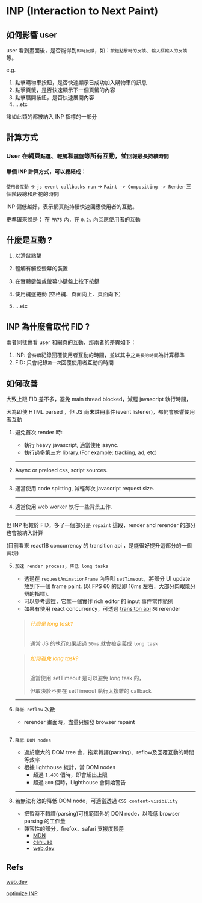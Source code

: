# INP (Interaction to Next Paint)

## 如何影響 user

user 看到畫面後，是否能得到`即時反饋`，如：`按鈕點擊時的反饋`、`輸入框輸入的反饋`等。

e.g.
  1. 點擊購物車按鈕，是否快速顯示已成功加入購物車的訊息
  2. 點擊頁籤，是否快速顯示下一個頁籤的內容
  3. 點擊展開按鈕，是否快速展開內容
  4. ...etc

諸如此類的都被納入 INP 指標的一部分

## 計算方式

### User 在網頁`點選`、`輕觸`和`鍵盤`等所有互動，並`回報最長持續時間`

#### 單個 INP 計算方式，可以總結成：
  `使用者互動` -> `js event callbacks run` -> `Paint -> Compositing -> Render` 三個階段總和所花的時間

  INP 偏低越好，表示網頁能持續快速回應使用者的互動。

  更準確來說是： 在 `PR75` 內，在 `0.2s` 內回應使用者的互動

## 什麼是互動 ?
  1. 以滑鼠點擊

  2. 輕觸有觸控螢幕的裝置

  3. 在實體鍵盤或螢幕小鍵盤上按下按鍵

  4. 使用鍵盤捲動 (空格鍵、頁面向上、頁面向下）

  5. ...etc

## INP 為什麼會取代 FID ?

  兩者同樣會看 user 和網頁的互動，那兩者的差異如下：
  
  1. INP: 會`持續`紀錄回覆使用者互動的時間，並以其中之`最長的時間`為計算標準
  2. FID: 只會紀錄`第一次`回覆使用者互動的時間


## 如何改善

大致上跟 FID 差不多，避免 main thread blocked，減輕 javascript 執行時間，

因為即使 HTML parsed ，但 JS 尚未註冊事件(event listener)，都仍會影響使用者互動

1. 避免首次 render 時:
    * 執行 heavy javascript, 適當使用 async.
    * 執行過多第三方 library.(For example: tracking, ad, etc)

    ---

2. Async or preload css, script sources.

    ---

3. 適當使用 code splitting, 減輕每次 javascript request size.

    ---

4. 適當使用 web worker 執行一些背景工作.

    ---

但 INP 相較於 FID，多了一個部分是 `repaint` 這段，render and rerender 的部分也會被納入計算

(目前看來 react18 concurrency 的 transition api ，是能很好提升這部分的一個實現)

5. `加速 render process`，`降低 long tasks`
    - 透過在 `requestAnimationFrame` 內呼叫 `setTimeout`，將部分 UI update 放到下一個 frame paint. (以 FPS 60 的話即 16ms 左右，大部分肉眼能分辨的指標).
    - 可以參考[這裡](https://web.dev/articles/optimize-inp#yield_to_allow_rendering_work_to_occur_sooner)，它拿一個實作 rich editor 的 input 事件當作範例
    - 如果有使用 react concurrency，可透過 [transiton api](https://react.dev/reference/react/useTransition) 來 rerender

    > ###### <font color='orange'>什麼是 long task?</font>
    > 通常 JS 的執行如果超過 `50ms` 就會被定義成 `long task`
    >

    > ###### <font color='orange'>如何避免 long task?</font>
    > 適當使用 setTimeout 是可以避免 long task 的，
    >
    > 但取決於不要在 setTimeout 執行太複雜的 callback

    ---

6. `降低 reflow` 次數
    - rerender 畫面時，盡量只觸發 browser repaint

    ---

7. `降低 DOM nodes`
    - 過於龐大的 DOM tree 會，拖累轉譯(parsing)、reflow及回覆互動的時間等效率
    - 根據 lighthouse 統計，當 DOM nodes 
      - 超過 `1,400` 個時，即會超出上限
      - 超過 `800` 個時，Lighthouse 會開始警告

    ---

8. 若無法有效的降低 DOM node，可適當透過 `CSS content-visibility`
    - 把暫時不轉譯(parsing)可視範圍外的 DON node，以降低 browser parsing 的工作量
    - 兼容性的部分，firefox、safari 支援度較差
      - [MDN](https://developer.mozilla.org/en-US/docs/Web/CSS/content-visibility#browser_compatibility)
      - [caniuse](https://caniuse.com/?search=content-visibility)
      - [web.dev](https://web.dev/articles/content-visibility)

## Refs

[web.dev](https://web.dev/articles/inp)

[optimize INP](https://web.dev/articles/optimize-inp)
